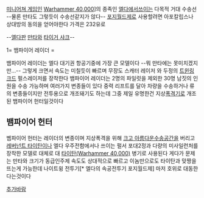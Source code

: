 [[미니어쳐 게임]]인 [[Warhammer 40,000]]]의 종족인 [[엘다]]에서쓰이는 다목적 거대 수송선 --물론 만타도 그렇듯이 수송선같지가 않다-- [[포지월드]]제로 사용할려면 아포칼립스나 상대방의 동의을 얻어야한다 가격은 232유로 

--[[엘다]]판 [[만타]]와 [[타이거 샤크]]--

1= 뱀파이어 레이더 =

뱀파이어 레이더는 엘다 대기권 항공기중에 가장 큰 모델이다 --뭐 만타에는 못미치겠지만...-- 그렇게 크면서 속도는 미칠듯이 빠르며 무장도 스캐터 레이저 와 두정의 [[트윈링크드]] 펄스레이저를 장착한다 뱀파이어 레이더는 2명의 파일럿을 제외한 30명 남짓의 인원을 수송 가능하며 여러가지 변종들이 있다 중력 리프트를 달아 차량을 수송하거나 류의 변종들이지만 전투용으로 개조돼기도 하는데 그중 제일 유명한건 지상[[폭격기]]로 개조된 뱀파이어 헌터일것이다  


== 뱀파이어 헌터 == 

벰파이어 헌터는 레이더의 변종이며 지상폭격을 위해 [[크고 아름다운]]수송공간을 버리고 [[레버넌트 타이탄]]이나 엘다 우주전함에서나 쓰이는 펄서 포대2정과 다량의 미사일런처를 장착한 모델로 대체로 대 [[타이탄(Warhammer 40,000)]] 병기로 사용된다 게다가 문제는 만타와 크기가 동급인주제 속도도 상대적으로 빠르고 이놈만으로도 타이탄과 맞짱을 뜨는게 가능한데 나이트윙 전투기[* 엘다의 속공전투기 포지월드제] 마저 호위로 대동한다는것이다  

[[추가바람]] 
